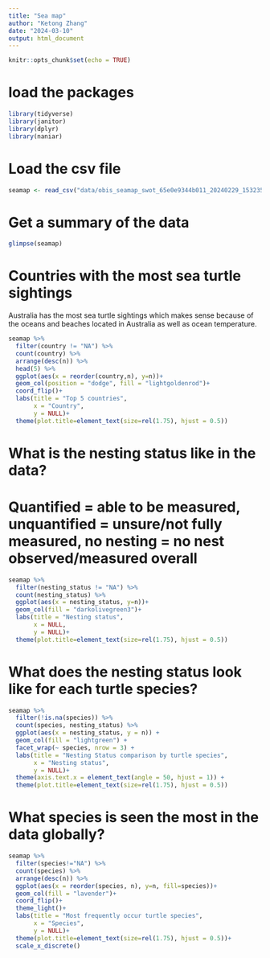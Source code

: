 ```yaml
---
title: "Sea map"
author: "Ketong Zhang"
date: "2024-03-10"
output: html_document
---
```


```r
knitr::opts_chunk$set(echo = TRUE)
```

# load the packages
```r
library(tidyverse)
library(janitor)
library(dplyr)
library(naniar)
```

# Load the csv file
```r
seamap <- read_csv("data/obis_seamap_swot_65e0e9344b011_20240229_153235_site_locations_csv.csv") %>% clean_names()
```
# Get a summary of the data
```r
glimpse(seamap)
```

# Countries with the most sea turtle sightings
Australia has the most sea turtle sightings which makes sense because of the oceans and beaches located in Australia as well as ocean temperature.
```r
seamap %>% 
  filter(country != "NA") %>% 
  count(country) %>% 
  arrange(desc(n)) %>% 
  head(5) %>% 
  ggplot(aes(x = reorder(country,n), y=n))+
  geom_col(position = "dodge", fill = "lightgoldenrod")+
  coord_flip()+
  labs(title = "Top 5 countries",
       x = "Country",
       y = NULL)+
  theme(plot.title=element_text(size=rel(1.75), hjust = 0.5))
```
# What is the nesting status like in the data? 
# Quantified = able to be measured, unquantified = unsure/not fully measured, no nesting = no nest observed/measured overall
```r
seamap %>% 
  filter(nesting_status != "NA") %>% 
  count(nesting_status) %>% 
  ggplot(aes(x = nesting_status, y=n))+
  geom_col(fill = "darkolivegreen3")+
  labs(title = "Nesting status",
       x = NULL,
       y = NULL)+
  theme(plot.title=element_text(size=rel(1.75), hjust = 0.5))

```
# What does the nesting status look like for each turtle species?
```r
seamap %>%
  filter(!is.na(species)) %>%
  count(species, nesting_status) %>%
  ggplot(aes(x = nesting_status, y = n)) +
  geom_col(fill = "lightgreen") +
  facet_wrap(~ species, nrow = 3) +
  labs(title = "Nesting Status comparison by turtle species",
       x = "Nesting status",
       y = NULL)+
  theme(axis.text.x = element_text(angle = 50, hjust = 1)) +
  theme(plot.title=element_text(size=rel(1.75), hjust = 0.5))
```

# What species is seen the most in the data globally?
```r
seamap %>% 
  filter(species!="NA") %>% 
  count(species) %>% 
  arrange(desc(n)) %>% 
  ggplot(aes(x = reorder(species, n), y=n, fill=species))+
  geom_col(fill = "lavender")+
  coord_flip()+
  theme_light()+
  labs(title = "Most frequently occur turtle species",
       x = "Species",
       y = NULL)+
  theme(plot.title=element_text(size=rel(1.75), hjust = 0.5))+
  scale_x_discrete()
```



